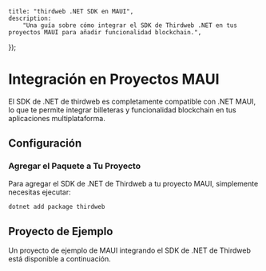
	title: "thirdweb .NET SDK en MAUI",
	description:
		"Una guía sobre cómo integrar el SDK de Thirdweb .NET en tus proyectos MAUI para añadir funcionalidad blockchain.",
});

# Integración en Proyectos MAUI

El SDK de .NET de thirdweb es completamente compatible con .NET MAUI, lo que te permite integrar billeteras y funcionalidad blockchain en tus aplicaciones multiplataforma.

## Configuración

### Agregar el Paquete a Tu Proyecto

Para agregar el SDK de .NET de Thirdweb a tu proyecto MAUI, simplemente necesitas ejecutar:

```bash
dotnet add package thirdweb
```

## Proyecto de Ejemplo

Un proyecto de ejemplo de MAUI integrando el SDK de .NET de Thirdweb está disponible a continuación.

<OpenSourceCard
	title="Plantilla MAUI"
	description="Una plantilla de proyecto MAUI con el SDK de .NET de Thirdweb integrado."
	href="https://github.com/thirdweb-example/dotnet-maui"
	isLibrary={false}
/>

